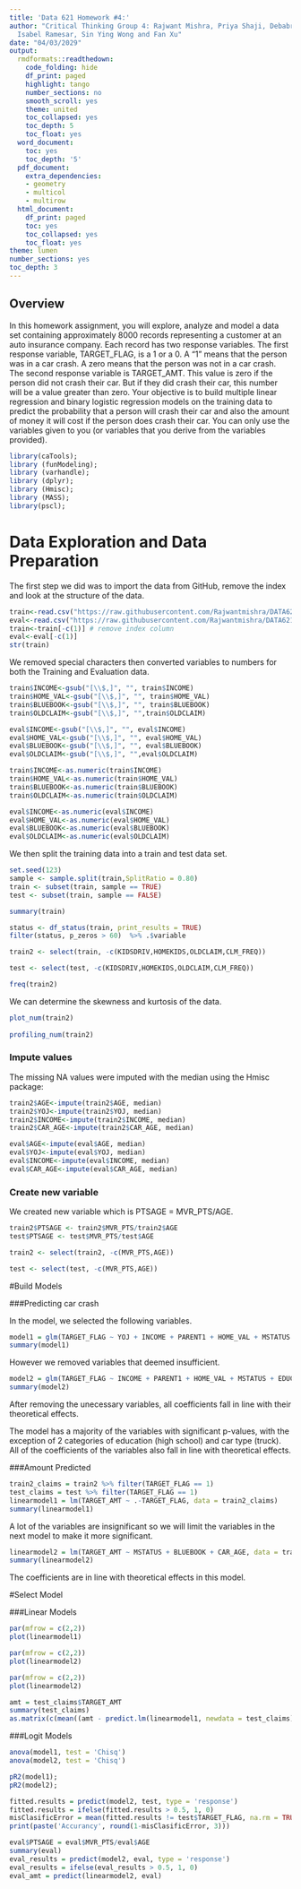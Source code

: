 ```yaml
---
title: 'Data 621 Homework #4:'
author: "Critical Thinking Group 4: Rajwant Mishra, Priya Shaji, Debabrata Kabiraj,
  Isabel Ramesar, Sin Ying Wong and Fan Xu"
date: "04/03/2029"
output:
  rmdformats::readthedown:
    code_folding: hide
    df_print: paged
    highlight: tango
    number_sections: no
    smooth_scroll: yes
    theme: united
    toc_collapsed: yes
    toc_depth: 5
    toc_float: yes
  word_document:
    toc: yes
    toc_depth: '5'
  pdf_document:
    extra_dependencies:
    - geometry
    - multicol
    - multirow
  html_document:
    df_print: paged
    toc: yes
    toc_collapsed: yes
    toc_float: yes
theme: lumen
number_sections: yes
toc_depth: 3
---
```


## Overview

In this homework assignment, you will explore, analyze and model a data set containing approximately 8000 records representing a customer at an auto insurance company. Each record has two response variables. The first response variable, TARGET_FLAG, is a 1 or a 0. A “1” means that the person was in a car crash. A zero means that the person was not in a car crash. The second response variable is TARGET_AMT. This value is zero if the person did not crash their car. But if they did crash their car, this number will be a value greater than zero.
Your objective is to build multiple linear regression and binary logistic regression models on the training data to predict the probability that a person will crash their car and also the amount of money it will cost if the person does crash their car. You can only use the variables given to you (or variables that you derive from the variables provided).


```r
library(caTools);
library (funModeling);
library (varhandle);
library (dplyr);
library (Hmisc);
library (MASS);
library(pscl);
```


# Data Exploration and Data Preparation

The first step we did was to import the data from GitHub, remove the index and look at the structure of the data.
```r
train<-read.csv("https://raw.githubusercontent.com/Rajwantmishra/DATA621_CR4/master/HW4/insurance_training_data.csv", stringsAsFactors = TRUE)
eval<-read.csv("https://raw.githubusercontent.com/Rajwantmishra/DATA621_CR4/master/HW4/insurance-evaluation-data.csv",stringsAsFactors = TRUE)
train<-train[-c(1)] # remove index column
eval<-eval[-c(1)]
str(train)
```
We removed special characters then converted variables to numbers for both the Training and Evaluation data.
```r
train$INCOME<-gsub("[\\$,]", "", train$INCOME)
train$HOME_VAL<-gsub("[\\$,]", "", train$HOME_VAL)
train$BLUEBOOK<-gsub("[\\$,]", "", train$BLUEBOOK)
train$OLDCLAIM<-gsub("[\\$,]", "",train$OLDCLAIM)

eval$INCOME<-gsub("[\\$,]", "", eval$INCOME)
eval$HOME_VAL<-gsub("[\\$,]", "", eval$HOME_VAL)
eval$BLUEBOOK<-gsub("[\\$,]", "", eval$BLUEBOOK)
eval$OLDCLAIM<-gsub("[\\$,]", "",eval$OLDCLAIM)

train$INCOME<-as.numeric(train$INCOME)
train$HOME_VAL<-as.numeric(train$HOME_VAL)
train$BLUEBOOK<-as.numeric(train$BLUEBOOK)
train$OLDCLAIM<-as.numeric(train$OLDCLAIM)

eval$INCOME<-as.numeric(eval$INCOME)
eval$HOME_VAL<-as.numeric(eval$HOME_VAL)
eval$BLUEBOOK<-as.numeric(eval$BLUEBOOK)
eval$OLDCLAIM<-as.numeric(eval$OLDCLAIM)
```

We then split the training data into a train and test data set.
```r
set.seed(123)
sample <- sample.split(train,SplitRatio = 0.80) 
train <- subset(train, sample == TRUE) 
test <- subset(train, sample == FALSE)
```

```r
summary(train)

status <- df_status(train, print_results = TRUE)
filter(status, p_zeros > 60)  %>% .$variable

train2 <- select(train, -c(KIDSDRIV,HOMEKIDS,OLDCLAIM,CLM_FREQ))

test <- select(test, -c(KIDSDRIV,HOMEKIDS,OLDCLAIM,CLM_FREQ))
```

```r
freq(train2)
```

We can determine the skewness and kurtosis of the data.
```r
plot_num(train2)
 
profiling_num(train2)
```

### Impute values

The missing NA values were imputed with the median using the Hmisc package:

```r
train2$AGE<-impute(train2$AGE, median)
train2$YOJ<-impute(train2$YOJ, median)
train2$INCOME<-impute(train2$INCOME, median)
train2$CAR_AGE<-impute(train2$CAR_AGE, median)

eval$AGE<-impute(eval$AGE, median)
eval$YOJ<-impute(eval$YOJ, median)
eval$INCOME<-impute(eval$INCOME, median)
eval$CAR_AGE<-impute(eval$CAR_AGE, median)
```

### Create new variable

We created new variable which is PTSAGE = MVR_PTS/AGE. 

```r
train2$PTSAGE <- train2$MVR_PTS/train2$AGE
test$PTSAGE <- test$MVR_PTS/test$AGE

train2 <- select(train2, -c(MVR_PTS,AGE))

test <- select(test, -c(MVR_PTS,AGE))
```

#Build Models

###Predicting car crash

In the model, we selected the following variables.
```r
model1 = glm(TARGET_FLAG ~ YOJ + INCOME + PARENT1 + HOME_VAL + MSTATUS + SEX + EDUCATION + JOB + TRAVTIME + CAR_USE + TIF + CAR_TYPE + RED_CAR + REVOKED + URBANICITY + PTSAGE,data = train2, family = 'binomial')
summary(model1)
```
However we removed variables that deemed insufficient.

```r
model2 = glm(TARGET_FLAG ~ INCOME + PARENT1 + HOME_VAL + MSTATUS + EDUCATION + TRAVTIME + CAR_USE + TIF + CAR_TYPE + REVOKED + URBANICITY + PTSAGE, data = train2, family = 'binomial')
summary(model2)
```

After removing the unecessary variables, all coefficients fall in line with their theoretical effects. 

The model has a majority of the variables with significant p-values, with the exception of 2 categories of education (high school) and car type (truck). All of the coefficients of the variables also fall in line with theoretical effects.

###Amount Predicted

```r
train2_claims = train2 %>% filter(TARGET_FLAG == 1)
test_claims = test %>% filter(TARGET_FLAG == 1)
linearmodel1 = lm(TARGET_AMT ~ .-TARGET_FLAG, data = train2_claims)
summary(linearmodel1)
```
A lot of the variables are insignificant so we will limit the variables in the next model to make it more significant.

```r
linearmodel2 = lm(TARGET_AMT ~ MSTATUS + BLUEBOOK + CAR_AGE, data = train2_claims)
summary(linearmodel2)
```
The coefficients are in line with theoretical effects in this model.

#Select Model

###Linear Models

```r
par(mfrow = c(2,2))
plot(linearmodel1)
```

```r
par(mfrow = c(2,2))
plot(linearmodel2)
```

```r
par(mfrow = c(2,2))
plot(linearmodel2)
```

```r
amt = test_claims$TARGET_AMT
summary(test_claims)
as.matrix(c(mean((amt - predict.lm(linearmodel1, newdata = test_claims))^2, na.rm = TRUE), mean((amt - predict.lm(linearmodel2, newdata = test_claims))^2, na.rm = TRUE), mean((amt - predict.lm(linearmodel2, newdata = test_claims))^2, na.rm = TRUE)))
```

###Logit Models

```r
anova(model1, test = 'Chisq')
anova(model2, test = 'Chisq')
```
```r
pR2(model1);
pR2(model2);
```

```r
fitted.results = predict(model2, test, type = 'response')
fitted.results = ifelse(fitted.results > 0.5, 1, 0)
misClasificError = mean(fitted.results != test$TARGET_FLAG, na.rm = TRUE)
print(paste('Accurancy', round(1-misClasificError, 3)))
```

```r
eval$PTSAGE = eval$MVR_PTS/eval$AGE
summary(eval)
eval_results = predict(model2, eval, type = 'response')
eval_results = ifelse(eval_results > 0.5, 1, 0)
eval_amt = predict(linearmodel2, eval)
```
